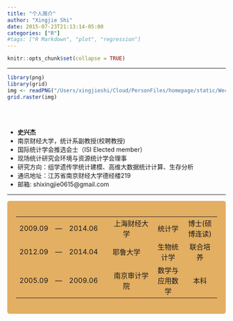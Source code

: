 ```yaml
---
title: "个人简介"
author: "Xingjie Shi"
date: 2015-07-23T21:13:14-05:00
categories: ["R"]
#tags: ["R Markdown", "plot", "regression"]
---
```


```r
knitr::opts_chunk$set(collapse = TRUE)
```


***

<div class = "row">
  
<div class = "col-md-6">
```r
library(png)
library(grid)
img <- readPNG("/Users/xingjieshi/Cloud/PersonFiles/homepage/static/WechatIMG349.png")
grid.raster(img)
```
</div>

<div class = "col-md-6">
<br><br>

- __史兴杰__
- 南京财经大学，统计系副教授(校聘教授)
- 国际统计学会推选会士（ISI Elected member）
- 现场统计研究会环境与资源统计学会理事
- 研究方向：组学遗传学统计建模、高维大数据统计计算、生存分析
- 通讯地址：江苏省南京财经大学德经楼219
- 邮箱: shixingjie0615@gmail.com

</div>

</div>




***
 


<style>
div.blue { background-color:#E3AF63; border-radius: 5px; padding: 20px;}
</style>
<div class = "blue">
  |         |   |         |                  |            |              |
  |:-------:|:-:|:-------:|:----------------:|:----------:|:------------:|
  | 2009.09 |---| 2014.06$~~~~$ | 上海财经大学$~~~~~$ |   统计学   |博士(硕博连读)|
  | 2012.09  |---| 2014.04$~~~~$ |耶鲁大学$~~~~~$|生物统计学|联合培养|
  | 2005.09  |---| 2009.06$~~~~$ |南京审计学院$~~~~~$|数学与应用数学|本科|

</div>
 